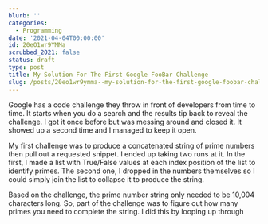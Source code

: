 ```yaml
---
blurb: ''
categories:
  - Programming
date: '2021-04-04T00:00:00'
id: 20eO1wr9YMMa
scrubbed_2021: false
status: draft
type: post
title: My Solution For The First Google FooBar Challenge
slug: /posts/20eo1wr9ymma--my-solution-for-the-first-google-foobar-challenge
---
```


Google has a code challenge they throw in front of developers from time to time. It starts when you do a search and the results tip back to reveal the challenge. I got it once before but was messing around and closed it. It showed up a second time and I managed to keep it open. 

My first challenge was to produce a concatenated string of prime numbers then pull out a requested snippet. I ended up taking two runs at it. In the first, I made a list with True/False values at each index position of the list to identify primes. The second one, I dropped in the numbers themselves so I could simply join the list to collapse it to produce the string.  

Based on the challenge, the prime number string only needed to be 10,004 characters long. So, part of the challenge was to figure out how many primes you need to complete the string. I did this by looping up through
